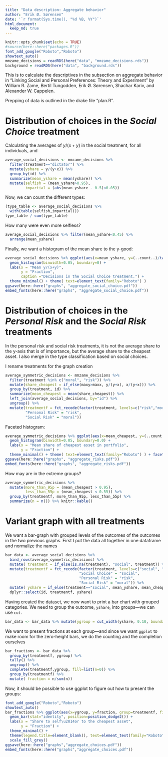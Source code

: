 ```yaml
---
title: "Data description: Aggregate behavior"
author: "Erik Ø. Sørensen"
date: '`r format(Sys.time(), "%d %B, %Y")`'
html_document:
  keep_md: true
---
```


```r
knitr::opts_chunk$set(echo = TRUE)
#source(here::here("packages.R"))
font_add_google("Roboto","Roboto")
showtext_auto()
mmzame_decisions = readRDS(here("data", "mmzame_decisions.rds"))
background = readRDS(here("data", "background.rds"))
```

This is to calculate the descriptives in the subsection on aggregate behavior in 
"Linking Social and Personal Preferences: Theory and Experiment" by William R. Zame, 
Bertil Tungodden, Erik Ø. Sørensen, Shachar Kariv, and Alexander W. Cappelen. 

Prepping of data is outlined in the drake file "plan.R". 

# Distribution of choices in the *Social Choice* treatment

Calculating the averages of $y/(x+y)$ in the social treatment, for all individuals,
and 
```r
average_social_decisions <- mmzame_decisions %>% 
  filter(treatment=="dictator") %>%
  mutate(yshare = y/(y+x)) %>%
  group_by(id) %>%
  summarize(mean_yshare = mean(yshare)) %>%
  mutate(selfish = (mean_yshare>0.95),
         impartial = (abs(mean_yshare - 0.5)<0.05))
```

Now, we can count the different types:
```r
(type_table <- average_social_decisions %>% 
  with(table(selfish,impartial)))
type_table / sum(type_table)
```

How many were even more selfless? 
```r
average_social_decisions %>% filter(mean_yshare<0.45) %>%
  arrange(mean_yshare)
```

Finally, we want a histogram of the mean share to the y-good:
```r
average_social_decisions %>% ggplot(aes(x=mean_yshare, y=(..count..)/tapply(..count..,..PANEL..,sum)[..PANEL..])) + 
  geom_histogram(binwidth=0.05, boundary=0) +
  labs(x = "Mean y/(x+y)",
       y = "Fraction",
       caption ="Decisions in the Social Choice treatment.") +
  theme_minimal() + theme( text=element_text(family="Roboto") )
ggsave(here::here("graphs", "aggregate_social_choice.pdf"))
embed_fonts(here::here("graphs", "aggregate_social_choice.pdf"))
```
# Distribution of choices in the *Personal Risk* and the *Social Risk* treatments

In the personal risk and social risk treatments, it is not the average share
to the y-axis that is of importance, but the average share to the cheapest asset.
I also merge in the type classification based on social choices.

I rename treatments for the graph creation

```r
average_symmetric_decisions <- mmzame_decisions %>% 
  filter(treatment %in% c("moral", "risk")) %>%
  mutate(share_cheapest = if_else(maxy>maxx, y/(y+x), x/(y+x))) %>%
  group_by(treatment, id) %>%
  summarize(mean_cheapest = mean(share_cheapest)) %>%
  left_join(average_social_decisions, by="id") %>%
  ungroup() %>%
  mutate(treatmentf = fct_recode(factor(treatment, levels=c("risk","moral")),
         "Personal Risk" = "risk",
         "Social Risk" = "moral"))
```

Faceted histogram:
```r
average_symmetric_decisions %>% ggplot(aes(x=mean_cheapest, y=(..count..)/tapply(..count..,..PANEL..,sum)[..PANEL..])) +
  geom_histogram(binwidth=0.05, boundary=0.0) + 
  labs(x = "Mean share of cheapest asset in portfolio",
       y = "Fraction") +
  theme_minimal() + theme( text=element_text(family="Roboto") ) + facet_grid(.~treatmentf)
ggsave(here::here("graphs", "aggregate_risks.pdf"))
embed_fonts(here::here("graphs", "aggregate_risks.pdf"))
```

How may are in the extreme groups? 
```r
average_symmetric_decisions %>%
  mutate(more_than_95p = (mean_cheapest > 0.95),
         less_than_55p = (mean_cheapest < 0.55)) %>% 
  group_by(treatmentf, more_than_95p, less_than_55p) %>%
  summarize(n = n()) %>% knitr::kable()
```

# Variant graph with all treatments

We want a bar-graph with grouped levels of the outcomes of the outcomes
in the two previous graphs. First I put the data all together in one dataframe
and normalize the names
```r
bar_data <- average_social_decisions %>% 
  bind_rows(average_symmetric_decisions) %>%
  mutate( treatment = if_else(is.na(treatment), "social", treatment)) %>%
  mutate(treatmentf = fct_recode(factor(treatment, levels=c("social", "risk","moral")),
                                 "Social Choice" = "social",
                                 "Personal Risk" = "risk",
                                 "Social Risk" = "moral")) %>%
  mutate( yshare = if_else(treatment=="social", mean_yshare, mean_cheapest)) %>%
  dplyr::select(id, treatmentf, yshare)
```

Having created the dataset, we now want to print a bar chart with grouped categories. We
need to group the outcome, `yshare`, into groups---we can use `cut`.

```r
bar_data <- bar_data %>% mutate(ygroup = cut_width(yshare, 0.10, boundary=1, closed="right"))
```
We want to present fractions at each group---and since we want `ggplot` to make room
for the zero-height bars, we do the counting and the completion ourselves
```r

bar_fractions <- bar_data %>% 
  group_by(treatmentf, ygroup) %>% 
  tally() %>%  
  ungroup() %>%
  complete(treatmentf,ygroup, fill=list(n=0)) %>%
  group_by(treatmentf) %>%
  mutate( fraction = n/sum(n))
```



Now, it should be possible to use ggplot to figure out how to present the groups:
```r
font_add_google("Roboto","Roboto")
showtext_auto()
bar_fractions %>% ggplot(aes(x=ygroup, y=fraction, group=treatmentf, fill=treatmentf)) + 
  geom_bar(stat="identity", position=position_dodge2()) +
  labs(x = "Share to self\u2014or to the cheapest asset",
       y = "Fraction") +
  theme_minimal() + 
  theme(legend.title=element_blank(), text=element_text(family="Roboto")) + 
  scale_fill_grey()
ggsave(here::here("graphs","aggregate_choices.pdf"))
embed_fonts(here::here("graphs","aggregate_choices.pdf"))
```






